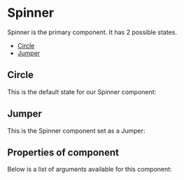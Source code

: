 
<Meta of={SpinnerStories} />

# Spinner

Spinner is the primary component. It has 2 possible states.

- [Circle](#default)
- [Jumper](#disabled)

## Circle

This is the default state for our Spinner component:

<Canvas of={SpinnerStories.Circle} />

## Jumper

This is the Spinner component set as a Jumper:

<Canvas of={SpinnerStories.Jumper} />

## Properties of component

Below is a list of arguments available for this component:

<ArgTypes of={SpinnerStories} />
